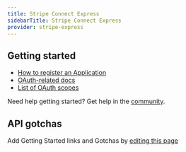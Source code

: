 ```yaml
---
title: Stripe Connect Express
sidebarTitle: Stripe Connect Express
provider: stripe-express
---
```



<Overview />
<PreBuiltTooling provider={providers[pageMetadata.provider]} />


## Getting started

-   [How to register an Application](https://dashboard.stripe.com/account/applications/settings)
-   [OAuth-related docs](https://stripe.com/docs/connect/oauth-express-accounts)
-   [List of OAuth scopes](https://stripe.com/docs/connect/oauth-reference#:~:text=if%20not%20provided.-,scope,-Optional)

<Tip>Need help getting started? Get help in the [community](https://nango.dev/slack).</Tip>

## API gotchas

<Note>Add Getting Started links and Gotchas by [editing this page](https://github.com/nangohq/nango/tree/master/docs-v2/integrations/all/stripe-express.mdx)</Note>
